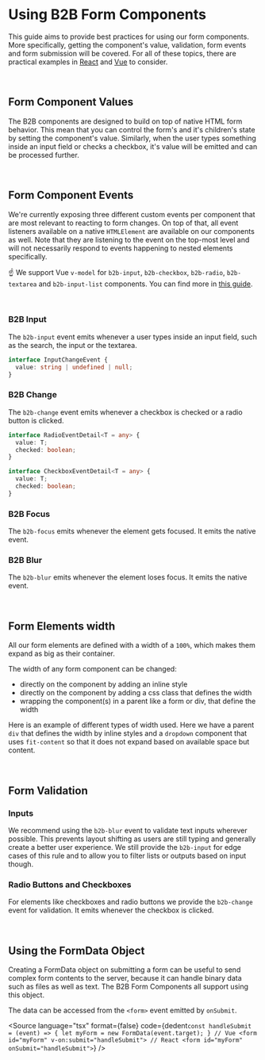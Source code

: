 
<Meta title="Guidelines/Form Usage" />

# Using B2B Form Components

This guide aims to provide best practices for using our form components. More specifically,
getting the component's value, validation, form events and form submission will be covered.
For all of these topics, there are practical examples in [React](https://github.com/otto-ec/b2b-react-examples/blob/main/src/components/SignUpForm.tsx) and [Vue](https://github.com/otto-ec/b2b-vue-examples/blob/main/src/components/signupform/SignUpForm.vue) to consider.

<br />

## Form Component Values

The B2B components are designed to build on top of native HTML form behavior. This mean that
you can control the form's and it's children's state by setting the component's value. Similarly,
when the user types something inside an input field or checks a checkbox, it's value will be emitted
and can be processed further.

<br />

## Form Component Events

We're currently exposing three different custom events per component that are most relevant to reacting to form changes.
On top of that, all event listeners available on a native `HTMLElement` are available on our components as well. Note that
they are listening to the event on the top-most level and will not necessarily respond to events happening to nested elements
specifically.

☝️ We support Vue `v-model` for `b2b-input`, `b2b-checkbox`, `b2b-radio`, `b2b-textarea` and `b2b-input-list` components. You can
find more in [this
guide](?path=/docs/getting-started-vue--page#v-model-support).

<br />

### B2B Input

The `b2b-input` event emits whenever a user types inside an input field, such as the search, the input or the textarea.

```typescript
interface InputChangeEvent {
  value: string | undefined | null;
}
```

### B2B Change

The `b2b-change` event emits whenever a checkbox is checked or a radio button is clicked.

```typescript
interface RadioEventDetail<T = any> {
  value: T;
  checked: boolean;
}
```

```typescript
interface CheckboxEventDetail<T = any> {
  value: T;
  checked: boolean;
}
```

### B2B Focus

The `b2b-focus` emits whenever the element gets focused. It emits the native event.

### B2B Blur

The `b2b-blur` emits whenever the element loses focus. It emits the native event.

<br />

## Form Elements width

All our form elements are defined with a width of a `100%`, which makes them expand as big as their container.

The width of any form component can be changed:

- directly on the component by adding an inline style
- directly on the component by adding a css class that defines the width
- wrapping the component(s) in a parent like a form or div, that define the width

Here is an example of different types of width used. Here we have a parent `div` that defines the width by inline
styles and a `dropdown` component that uses `fit-content` so that it does not expand based on available space but
content.

<Canvas columns={3} withSource="open" withToolbar={false}>
  <Story id="components-form-input-group--story-010-default" />
</Canvas>

<br />

## Form Validation

### Inputs

We recommend using the `b2b-blur` event to validate text inputs wherever possible. This prevents layout shifting as users are still typing
and generally create a better user experience. We still provide the `b2b-input` for edge cases of this rule and to allow you to filter lists or outputs based on input though.

### Radio Buttons and Checkboxes

For elements like checkboxes and radio buttons we provide the `b2b-change` event for validation. It emits whenever the checkbox is clicked.

<br />

## Using the FormData Object

Creating a FormData object on submitting a form can be useful to send complex form contents to the server, because it can handle binary data such as files as well as text.
The B2B Form Components all support using this object.

The data can be accessed from the `<form>` event emitted by `onSubmit`.

<Source
  language="tsx"
  format={false}
  code={dedent`
    const handleSubmit = (event) => {
      let myForm = new FormData(event.target);
    }
    // Vue
    <form id="myForm" v-on:submit="handleSubmit">
    // React
    <form id="myForm" onSubmit="handleSubmit">
  `}
/>
